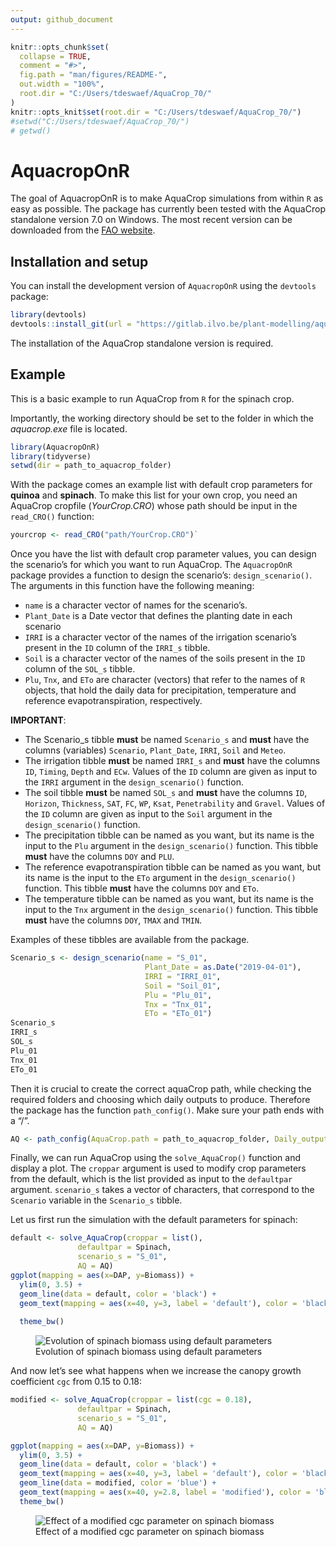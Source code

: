 ```yaml
---
output: github_document
---
```


<!-- README.md is generated from README.Rmd. Please edit that file -->

```r
knitr::opts_chunk$set(
  collapse = TRUE,
  comment = "#>",
  fig.path = "man/figures/README-",
  out.width = "100%",
  root.dir = "C:/Users/tdeswaef/AquaCrop_70/"
)
knitr::opts_knit$set(root.dir = "C:/Users/tdeswaef/AquaCrop_70/")
#setwd("C:/Users/tdeswaef/AquaCrop_70/")
# getwd()
```

# AquacropOnR

<!-- badges: start -->

<!-- badges: end -->

The goal of AquacropOnR is to make AquaCrop simulations from within `R` as easy as possible. The package has currently been tested with the AquaCrop standalone version 7.0 on Windows. The most recent version can be downloaded from the [FAO website](https://www.fao.org/aquacrop/software/aquacropplug-inprogramme/en/#c518670).

## Installation and setup

You can install the development version of `AquacropOnR` using the `devtools` package:

``` r
library(devtools)
devtools::install_git(url = "https://gitlab.ilvo.be/plant-modelling/aquacropr.git", force = TRUE)
```

The installation of the AquaCrop standalone version is required.

## Example

This is a basic example to run AquaCrop from `R` for the spinach crop.

Importantly, the working directory should be set to the folder in which the *aquacrop.exe* file is located.

```r 
library(AquacropOnR)
library(tidyverse)
setwd(dir = path_to_aquacrop_folder)
```

With the package comes an example list with default crop parameters for **quinoa** and **spinach**. To make this list for your own crop, you need an AquaCrop cropfile (*YourCrop.CRO*) whose path should be input in the `read_CRO()` function:

``` r
yourcrop <- read_CRO("path/YourCrop.CRO")` 
```

Once you have the list with default crop parameter values, you can design the scenario's for which you want to run AquaCrop. The `AquacropOnR` package provides a function to design the scenario's: `design_scenario()`. The arguments in this function have the following meaning:

-   `name` is a character vector of names for the scenario's.
-   `Plant_Date` is a Date vector that defines the planting date in each scenario  
-   `IRRI` is a character vector of the names of the irrigation scenario's present in the `ID` column of the `IRRI_s` tibble.  
-   `Soil` is a character vector of the names of the soils present in the `ID` column of the `SOL_s` tibble. 
- `Plu`, `Tnx`, and `ETo` are character (vectors) that refer to the names of `R` objects, that hold the daily data for precipitation, temperature and reference evapotranspiration, respectively. 

**IMPORTANT**: 

- The Scenario_s tibble **must** be named `Scenario_s` and **must** have the columns (variables) `Scenario`, `Plant_Date`, `IRRI`, `Soil` and `Meteo`.  
- The irrigation tibble **must** be named `IRRI_s` and **must** have the columns `ID`, `Timing`, `Depth` and `ECw`. Values of the `ID` column are given as input to the `IRRI` argument in the `design_scenario()` function.  
- The soil tibble **must** be named `SOL_s` and **must** have the columns `ID`, `Horizon`, `Thickness`, `SAT`, `FC`, `WP`, `Ksat`, `Penetrability` and `Gravel`. Values of the `ID` column are given as input to the `Soil` argument in the `design_scenario()` function.  
- The precipitation tibble can be named as you want, but its name is the input to the `Plu` argument in the `design_scenario()` function. This tibble **must** have the columns `DOY` and `PLU`.  
- The reference evapotranspiration tibble can be named as you want, but its name is the input to the `ETo` argument in the `design_scenario()` function. This tibble **must** have the columns `DOY` and `ETo`.  
- The temperature tibble can be named as you want, but its name is the input to the `Tnx` argument in the `design_scenario()` function. This tibble **must** have the columns `DOY`, `TMAX` and `TMIN`.


Examples of these tibbles are available from the package.

```r
Scenario_s <- design_scenario(name = "S_01", 
                              Plant_Date = as.Date("2019-04-01"), 
                              IRRI = "IRRI_01", 
                              Soil = "Soil_01", 
                              Plu = "Plu_01",
                              Tnx = "Tnx_01",
                              ETo = "ETo_01")
Scenario_s
IRRI_s
SOL_s
Plu_01
Tnx_01
ETo_01
```

Then it is crucial to create the correct aquaCrop path, while checking the required folders and choosing which daily outputs to produce. Therefore the package has the function `path_config()`. Make sure your path ends with a "/".

```r 
AQ <- path_config(AquaCrop.path = path_to_aquacrop_folder, Daily_output = c(1,2))
```

Finally, we can run AquaCrop using the `solve_AquaCrop()` function and display a plot. The `croppar` argument is used to modify crop parameters from the default, which is the list provided as input to the `defaultpar` argument. `scenario_s` takes a vector of characters, that correspond to the `Scenario` variable in the `Scenario_s` tibble.

Let us first run the simulation with the default parameters for spinach:

```r 
default <- solve_AquaCrop(croppar = list(),
               defaultpar = Spinach,
               scenario_s = "S_01",
               AQ = AQ)
ggplot(mapping = aes(x=DAP, y=Biomass)) +
  ylim(0, 3.5) +
  geom_line(data = default, color = 'black') +
  geom_text(mapping = aes(x=40, y=3, label = 'default'), color = 'black') +
  
  theme_bw()
```

![Evolution of spinach biomass using default parameters](man/figures/example_default.png)

And now let's see what happens when we increase the canopy growth coefficient `cgc` from 0.15 to 0.18:

```r
modified <- solve_AquaCrop(croppar = list(cgc = 0.18),
               defaultpar = Spinach,
               scenario_s = "S_01",
               AQ = AQ)

ggplot(mapping = aes(x=DAP, y=Biomass)) +
  ylim(0, 3.5) +
  geom_line(data = default, color = 'black') +
  geom_text(mapping = aes(x=40, y=3, label = 'default'), color = 'black') +
  geom_line(data = modified, color = 'blue') +
  geom_text(mapping = aes(x=40, y=2.8, label = 'modified'), color = 'blue') +
  theme_bw()

```
![Effect of a modified cgc parameter on spinach biomass](man/figures/example_modified.png)

